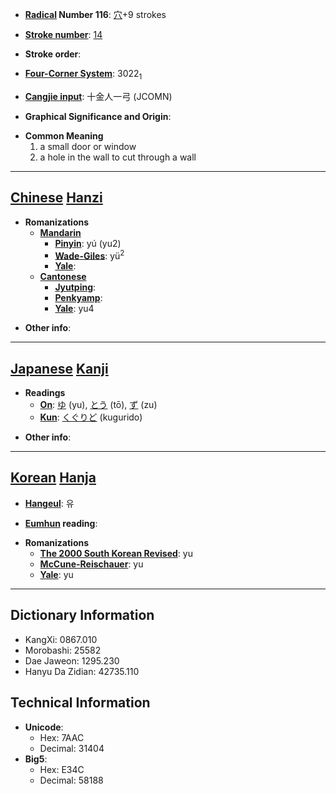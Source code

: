 * '''[[Wiktionary:Chinese radical index| Radical]] Number 116''': [[Wiktionary:Chinese radical index 穴|穴]]+9 strokes

* '''[[Wiktionary:Chinese total strokes index|Stroke number]]''': [[Wiktionary:Chinese total strokes index 14|14]]

* '''Stroke order''': 

* '''[[Wiktionary:Chinese four corner index|Four-Corner System]]''': 3022<sub>1</sub>

* '''[[Wiktionary:Chinese Cangjie index|Cangjie input]]''': 十金人一弓 (JCOMN)

* '''Graphical Significance and Origin''': 

* '''Common Meaning'''
*#a small door or window
*# a hole in the wall to cut through a wall


----

== [[Chinese]] [[Hanzi]] ==

* '''Romanizations'''
** '''[[Mandarin]]'''
*** '''[[Pinyin]]''': yú (yu2)
*** '''[[Wade-Giles]]''': yü<sup>2</sup>
*** '''[[Yale]]''': 
** '''[[Cantonese]]'''
*** '''[[Jyutping]]''':
*** '''[[Penkyamp]]''': 
*** '''[[Yale]]''': yu4

* '''Other info''': 

----

== [[Japanese]] [[Kanji]] ==

* '''Readings'''
** '''[[On]]''': [[ゆ]] (yu), [[とう]] (tō), [[ず]] (zu)
** '''[[Kun]]''': [[くぐりど]] (kugurido)

* '''Other info''':  

----

== [[Korean]] [[Hanja]] ==

* '''[[Hangeul]]''': 유

* '''[[Eumhun]] reading''': 

* '''Romanizations'''
** '''[[The 2000 South Korean Revised Romanization|The 2000 South Korean Revised]]''': yu
** '''[[McCune-Reischauer]]''': yu
** '''[[Yale]]''': yu

----

== Dictionary Information ==

* KangXi: 0867.010
* Morobashi: 25582
* Dae Jaweon: 1295.230
* Hanyu Da Zidian: 42735.110

== Technical Information ==

* '''Unicode''':
** Hex: 7AAC
** Decimal: 31404
* '''Big5''':
** Hex: E34C
** Decimal: 58188